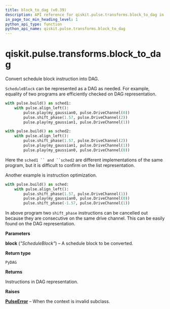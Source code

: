 ```yaml
---
title: block_to_dag (v0.39)
description: API reference for qiskit.pulse.transforms.block_to_dag in qiskit v0.39
in_page_toc_min_heading_level: 1
python_api_type: function
python_api_name: qiskit.pulse.transforms.block_to_dag
---
```


<span id="qiskit-pulse-transforms-block-to-dag" />

# qiskit.pulse.transforms.block\_to\_dag

<Function id="qiskit.pulse.transforms.block_to_dag" isDedicatedPage={true} github="https://github.com/qiskit/qiskit/tree/stable/0.22/qiskit/pulse/transforms/dag.py" signature="block_to_dag(block)">
  Convert schedule block instruction into DAG.

  `ScheduleBlock` can be represented as a DAG as needed. For example, equality of two programs are efficiently checked on DAG representation.

  ```python
  with pulse.build() as sched1:
      with pulse.align_left():
          pulse.play(my_gaussian0, pulse.DriveChannel(0))
          pulse.shift_phase(1.57, pulse.DriveChannel(2))
          pulse.play(my_gaussian1, pulse.DriveChannel(1))

  with pulse.build() as sched2:
      with pulse.align_left():
          pulse.shift_phase(1.57, pulse.DriveChannel(2))
          pulse.play(my_gaussian1, pulse.DriveChannel(1))
          pulse.play(my_gaussian0, pulse.DriveChannel(0))
  ```

  Here the `sched1 `` and ``sched2` are different implementations of the same program, but it is difficult to confirm on the list representation.

  Another example is instruction optimization.

  ```python
  with pulse.build() as sched:
      with pulse.align_left():
          pulse.shift_phase(1.57, pulse.DriveChannel(1))
          pulse.play(my_gaussian0, pulse.DriveChannel(0))
          pulse.shift_phase(-1.57, pulse.DriveChannel(1))
  ```

  In above program two `shift_phase` instructions can be cancelled out because they are consecutive on the same drive channel. This can be easily found on the DAG representation.

  **Parameters**

  **block** (*"ScheduleBlock"*) – A schedule block to be converted.

  **Return type**

  `PyDAG`

  **Returns**

  Instructions in DAG representation.

  **Raises**

  [**PulseError**](pulse#qiskit.pulse.PulseError "qiskit.pulse.PulseError") – When the context is invalid subclass.
</Function>

